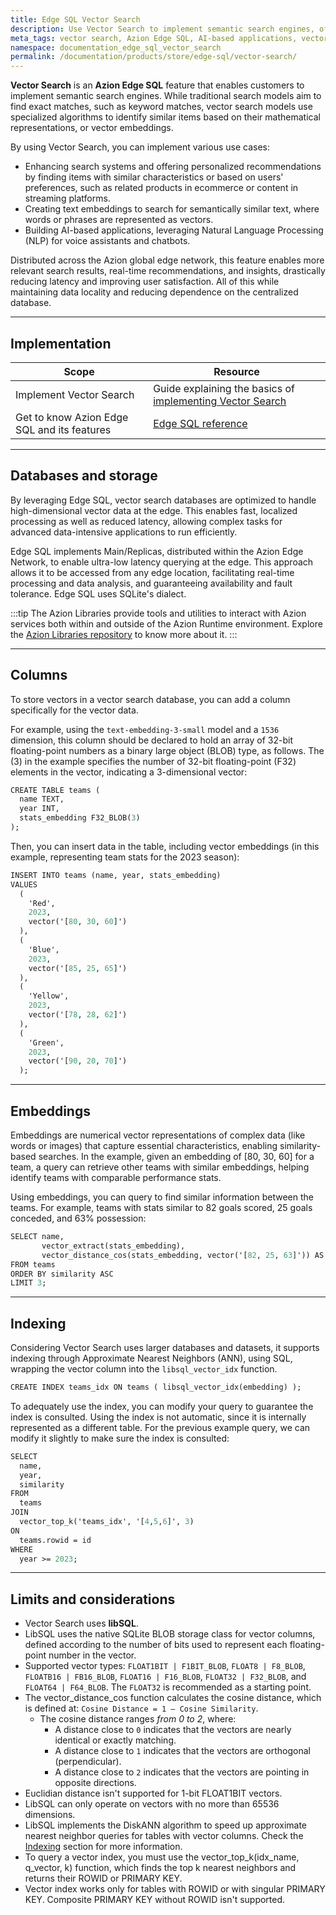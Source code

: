 ```yaml
---
title: Edge SQL Vector Search
description: Use Vector Search to implement semantic search engines, offering enhanced experiences and attending to advanced use cases.
meta_tags: vector search, Azion Edge SQL, AI-based applications, vector embeddings, SQLite
namespace: documentation_edge_sql_vector_search
permalink: /documentation/products/store/edge-sql/vector-search/
---
```



<Tag severity="info" client:only="vue" value="Preview" />

**Vector Search** is an **Azion Edge SQL** feature that enables customers to implement semantic search engines. While traditional search models aim to find exact matches, such as keyword matches, vector search models use specialized algorithms to identify similar items based on their mathematical representations, or vector embeddings.

By using Vector Search, you can implement various use cases:

- Enhancing search systems and offering personalized recommendations by finding items with similar characteristics or based on users' preferences, such as related products in ecommerce or content in streaming platforms.
- Creating text embeddings to search for semantically similar text, where words or phrases are represented as vectors.
- Building AI-based applications, leveraging Natural Language Processing (NLP) for voice assistants and chatbots.

Distributed across the Azion global edge network, this feature enables more relevant search results, real-time recommendations, and insights, drastically reducing latency and improving user satisfaction. All of this while maintaining data locality and reducing dependence on the centralized database.

---

## Implementation

| Scope | Resource |
|---|---|
| Implement Vector Search | Guide explaining the basics of [implementing Vector Search](/en/documentation/products/guides/edge-sql-vector-search/) |
| Get to know Azion Edge SQL and its features | [Edge SQL reference](/en/documentation/products/store/edge-sql/) |

---

## Databases and storage

By leveraging Edge SQL, vector search databases are optimized to handle high-dimensional vector data at the edge. This enables fast, localized processing as well as reduced latency, allowing complex tasks for advanced data-intensive applications to run efficiently.

Edge SQL implements Main/Replicas, distributed within the Azion Edge Network, to enable ultra-low latency querying at the edge. This approach allows it to be accessed from any edge location, facilitating real-time processing and data analysis, and guaranteeing availability and fault tolerance. Edge SQL uses SQLite's dialect.

:::tip
The Azion Libraries provide tools and utilities to interact with Azion services both within and outside of the Azion Runtime environment. Explore the [Azion Libraries repository](https://github.com/aziontech/lib/tree/main) to know more about it.
:::

---

## Columns

To store vectors in a vector search database, you can add a column specifically for the vector data.

For example, using the `text-embedding-3-small` model and a `1536` dimension, this column should be declared to hold an array of 32-bit floating-point numbers as a binary large object (BLOB) type, as follows. The (3) in the example specifies the number of 32-bit floating-point (F32) elements in the vector, indicating a 3-dimensional vector:

```graphql
CREATE TABLE teams (
  name TEXT,
  year INT,
  stats_embedding F32_BLOB(3)
);
```

Then, you can insert data in the table, including vector embeddings (in this example, representing team stats for the 2023 season):

```graphql
INSERT INTO teams (name, year, stats_embedding)
VALUES
  (
    'Red',
    2023,
    vector('[80, 30, 60]')
  ),
  (
    'Blue',
    2023,
    vector('[85, 25, 65]')
  ),
  (
    'Yellow',
    2023,
    vector('[78, 28, 62]')
  ),
  (
    'Green',
    2023,
    vector('[90, 20, 70]')
  );
  ```

---

## Embeddings

Embeddings are numerical vector representations of complex data (like words or images) that capture essential characteristics, enabling similarity-based searches. In the example, given an embedding of [80, 30, 60] for a team, a query can retrieve other teams with similar embeddings, helping identify teams with comparable performance stats.

Using embeddings, you can query to find similar information between the teams. For example, teams with stats similar to 82 goals scored, 25 goals conceded, and 63% possession: 

```graphql
SELECT name,
       vector_extract(stats_embedding),
       vector_distance_cos(stats_embedding, vector('[82, 25, 63]')) AS similarity
FROM teams
ORDER BY similarity ASC
LIMIT 3;
```

---

## Indexing

Considering Vector Search uses larger databases and datasets, it supports indexing through Approximate Nearest Neighbors (ANN), using SQL, wrapping the vector column into the `libsql_vector_idx` function.

```graphql
CREATE INDEX teams_idx ON teams ( libsql_vector_idx(embedding) );
```

To adequately use the index, you can modify your query to guarantee the index is consulted. Using the index is not automatic, since it is internally represented as a different table. For the previous example query, we can modify it slightly to make sure the index is consulted:

```graphql
SELECT
  name,
  year,
  similarity
FROM
  teams
JOIN
  vector_top_k('teams_idx', '[4,5,6]', 3)
ON
  teams.rowid = id
WHERE
  year >= 2023;
```

  ---

## Limits and considerations

- Vector Search uses **libSQL**.
- LibSQL uses the native SQLite BLOB storage class for vector columns, defined according to the number of bits used to represent each floating-point number in the vector. 
- Supported vector types: `FLOAT1BIT | F1BIT_BLOB`, `FLOAT8 | F8_BLOB`, `FLOATB16 | FB16_BLOB`, `FLOAT16 | F16_BLOB`, `FLOAT32 | F32_BLOB`, and `FLOAT64 | F64_BLOB`. The `FLOAT32` is recommended as a starting point.
- The vector_distance_cos function calculates the cosine distance, which is defined at: `Cosine Distance = 1 — Cosine Similarity`.
  - The cosine distance ranges *from 0 to 2*, where:
    - A distance close to `0` indicates that the vectors are nearly identical or exactly matching.
    - A distance close to `1` indicates that the vectors are orthogonal (perpendicular).
    - A distance close to `2` indicates that the vectors are pointing in opposite directions.
- Euclidian distance isn't supported for 1-bit FLOAT1BIT vectors.
- LibSQL can only operate on vectors with no more than 65536 dimensions.
- LibSQL implements the DiskANN algorithm to speed up approximate nearest neighbor queries for tables with vector columns. Check the [Indexing](indexing) section for more information.
- To query a vector index, you must use the vector_top_k(idx_name, q_vector, k) function, which finds the top k nearest neighbors and returns their ROWID or PRIMARY KEY.
- Vector index works only for tables with ROWID or with singular PRIMARY KEY. Composite PRIMARY KEY without ROWID isn't supported.
